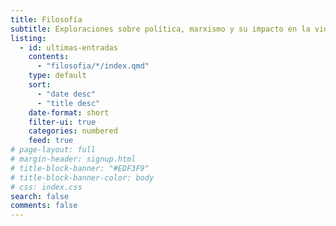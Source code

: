 ```yaml
---
title: Filosofía
subtitle: Exploraciones sobre política, marxismo y su impacto en la vida cotidiana, junto a una crítica de la sociedad actual.
listing:
  - id: ultimas-entradas
    contents: 
      - "filosofia/*/index.qmd"
    type: default
    sort: 
      - "date desc"
      - "title desc"
    date-format: short
    filter-ui: true
    categories: numbered
    feed: true
# page-layout: full
# margin-header: signup.html
# title-block-banner: "#EDF3F9"
# title-block-banner-color: body
# css: index.css
search: false
comments: false
---
```


